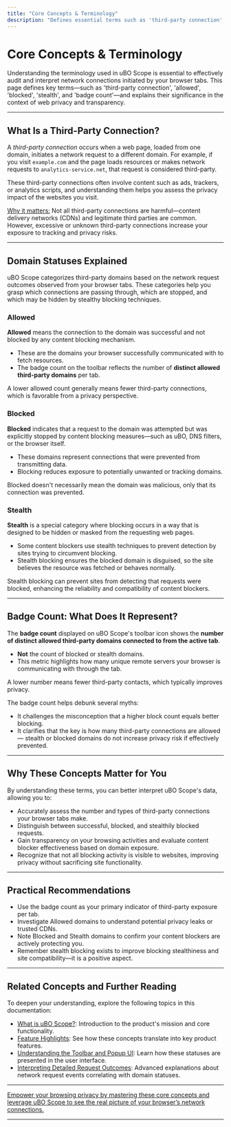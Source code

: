 ```yaml
---
title: "Core Concepts & Terminology"
description: "Defines essential terms such as 'third-party connection', 'blocked', 'allowed', 'stealth', and 'badge count'. Outlines the rationale behind each domain status and its significance for privacy and web transparency."
---
```


# Core Concepts & Terminology

Understanding the terminology used in uBO Scope is essential to effectively audit and interpret network connections initiated by your browser tabs. This page defines key terms—such as 'third-party connection', 'allowed', 'blocked', 'stealth', and 'badge count'—and explains their significance in the context of web privacy and transparency.

---

## What Is a Third-Party Connection?

A *third-party connection* occurs when a web page, loaded from one domain, initiates a network request to a different domain. For example, if you visit `example.com` and the page loads resources or makes network requests to `analytics-service.net`, that request is considered third-party. 

These third-party connections often involve content such as ads, trackers, or analytics scripts, and understanding them helps you assess the privacy impact of the websites you visit.

<u>Why it matters:</u> Not all third-party connections are harmful—content delivery networks (CDNs) and legitimate third parties are common. However, excessive or unknown third-party connections increase your exposure to tracking and privacy risks.

---

## Domain Statuses Explained

uBO Scope categorizes third-party domains based on the network request outcomes observed from your browser tabs. These categories help you grasp which connections are passing through, which are stopped, and which may be hidden by stealthy blocking techniques.

### Allowed

**Allowed** means the connection to the domain was successful and not blocked by any content blocking mechanism. 

- These are the domains your browser successfully communicated with to fetch resources.
- The badge count on the toolbar reflects the number of **distinct allowed third-party domains** per tab.

<Info>
A lower allowed count generally means fewer third-party connections, which is favorable from a privacy perspective.
</Info>

### Blocked

**Blocked** indicates that a request to the domain was attempted but was explicitly stopped by content blocking measures—such as uBO, DNS filters, or the browser itself.

- These domains represent connections that were prevented from transmitting data.
- Blocking reduces exposure to potentially unwanted or tracking domains.

<Warning>
Blocked doesn't necessarily mean the domain was malicious, only that its connection was prevented.
</Warning>

### Stealth

**Stealth** is a special category where blocking occurs in a way that is designed to be hidden or masked from the requesting web pages. 

- Some content blockers use stealth techniques to prevent detection by sites trying to circumvent blocking.
- Stealth blocking ensures the blocked domain is disguised, so the site believes the resource was fetched or behaves normally.

<Note>
Stealth blocking can prevent sites from detecting that requests were blocked, enhancing the reliability and compatibility of content blockers.
</Note>

---

## Badge Count: What Does It Represent?

The **badge count** displayed on uBO Scope's toolbar icon shows the **number of distinct allowed third-party domains connected to from the active tab**.

- **Not** the count of blocked or stealth domains.
- This metric highlights how many unique remote servers your browser is communicating with through the tab.

<Check>
A lower number means fewer third-party contacts, which typically improves privacy.
</Check>

The badge count helps debunk several myths:

- It challenges the misconception that a higher block count equals better blocking.
- It clarifies that the key is how many third-party connections are allowed — stealth or blocked domains do not increase privacy risk if effectively prevented.

---

## Why These Concepts Matter for You

By understanding these terms, you can better interpret uBO Scope's data, allowing you to:

- Accurately assess the number and types of third-party connections your browser tabs make.
- Distinguish between successful, blocked, and stealthily blocked requests.
- Gain transparency on your browsing activities and evaluate content blocker effectiveness based on domain exposure.
- Recognize that not all blocking activity is visible to websites, improving privacy without sacrificing site functionality.

---

## Practical Recommendations

- Use the badge count as your primary indicator of third-party exposure per tab.
- Investigate Allowed domains to understand potential privacy leaks or trusted CDNs.
- Note Blocked and Stealth domains to confirm your content blockers are actively protecting you.
- Remember stealth blocking exists to improve blocking stealthiness and site compatibility—it is a positive aspect.

---

## Related Concepts and Further Reading

To deepen your understanding, explore the following topics in this documentation:

- [What is uBO Scope?](/overview/introduction-core-concepts/what-is-uboscope): Introduction to the product's mission and core functionality.
- [Feature Highlights](/overview/introduction-core-concepts/feature-highlights): See how these concepts translate into key product features.
- [Understanding the Toolbar and Popup UI](/getting-started/first-use-configuration/basic-usage): Learn how these statuses are presented in the user interface.
- [Interpreting Detailed Request Outcomes](/guides/advanced-and-troubleshooting/request-outcomes): Advanced explanations about network request events correlating with domain statuses.


---

<u>Empower your browsing privacy by mastering these core concepts and leverage uBO Scope to see the real picture of your browser’s network connections.</u>

---